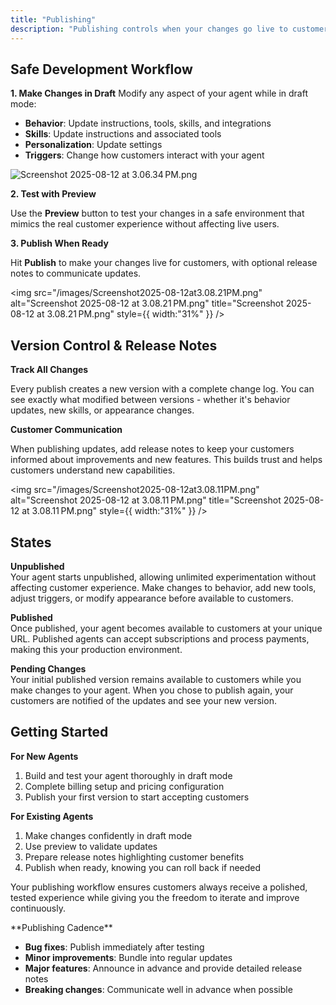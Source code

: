 ```yaml
---
title: "Publishing"
description: "Publishing controls when your changes go live to customers. You can safely modify any aspect of your agent - behavior, skills, personalization, or triggers - and test everything thoroughly before your customers see the updates. "
---
```


## Safe Development Workflow

**1. Make Changes in Draft** Modify any aspect of your agent while in draft mode:

- **Behavior**: Update instructions, tools, skills, and integrations
- **Skills**: Update instructions and associated tools
- **Personalization**: Update settings
- **Triggers**: Change how customers interact with your agent

![Screenshot 2025-08-12 at 3.06.34 PM.png](/images/Screenshot2025-08-12at3.06.34PM.png)

**2. Test with Preview**

Use the **Preview** button to test your changes in a safe environment that mimics the real customer experience without affecting live users.

**3. Publish When Ready**

Hit **Publish** to make your changes live for customers, with optional release notes to communicate updates.

<img
  src="/images/Screenshot2025-08-12at3.08.21PM.png"
  alt="Screenshot 2025-08-12 at 3.08.21 PM.png"
  title="Screenshot 2025-08-12 at 3.08.21 PM.png"
  style={{ width:"31%" }}
/>

## Version Control & Release Notes

**Track All Changes**

Every publish creates a new version with a complete change log. You can see exactly what modified between versions - whether it's behavior updates, new skills, or appearance changes.

**Customer Communication**

When publishing updates, add release notes to keep your customers informed about improvements and new features. This builds trust and helps customers understand new capabilities.

<img
  src="/images/Screenshot2025-08-12at3.08.11PM.png"
  alt="Screenshot 2025-08-12 at 3.08.11 PM.png"
  title="Screenshot 2025-08-12 at 3.08.11 PM.png"
  style={{ width:"31%" }}
/>

## States

**Unpublished**\
Your agent starts unpublished, allowing unlimited experimentation without affecting customer experience. Make changes to behavior, add new tools, adjust triggers, or modify appearance before available to customers.

**Published**\
Once published, your agent becomes available to customers at your unique URL. Published agents can accept subscriptions and process payments, making this your production environment.

**Pending Changes**\
Your initial published version remains available to customers while you make changes to your agent. When you chose to publish again, your customers are notified of the updates and see your new version.

## Getting Started

**For New Agents**

1. Build and test your agent thoroughly in draft mode
2. Complete billing setup and pricing configuration
3. Publish your first version to start accepting customers

**For Existing Agents**

1. Make changes confidently in draft mode
2. Use preview to validate updates
3. Prepare release notes highlighting customer benefits
4. Publish when ready, knowing you can roll back if needed

Your publishing workflow ensures customers always receive a polished, tested experience while giving you the freedom to iterate and improve continuously.

<Tip>
  **Publishing Cadence**

  - **Bug fixes**: Publish immediately after testing
  - **Minor improvements**: Bundle into regular updates
  - **Major features**: Announce in advance and provide detailed release notes
  - **Breaking changes**: Communicate well in advance when possible
</Tip>